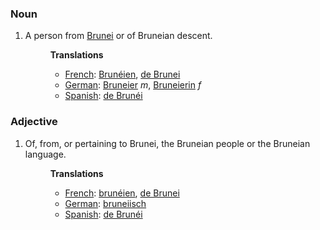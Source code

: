 ===Noun===
#A person from [[Brunei]] or of Bruneian descent.
#:'''Translations'''
#:*[[French]]: [[Brunéien]], [[de Brunei]]
#:*[[German]]: [[Bruneier]] ''m'', [[Bruneierin]] ''f''
#:*[[Spanish]]: [[de Brunéi]]

===Adjective===
#Of, from, or pertaining to Brunei, the Bruneian people or the Bruneian language.
#:'''Translations'''
#:*[[French]]: [[brunéien]], [[de Brunei]]
#:*[[German]]: [[bruneiisch]]
#:*[[Spanish]]: [[de Brunéi]]